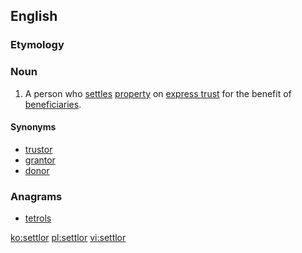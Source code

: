==English==

===Etymology===
{{suffix|settle|or|lang=en}}

===Noun===
{{wikipedia}}
{{en-noun}}

# {{context|legal|lang=en}} A person who [[settle]]s [[property]] on [[express trust]] for the benefit of [[beneficiary|beneficiaries]].

====Synonyms====
* [[trustor]]
* [[grantor]]
* [[donor]]

===Anagrams===
* [[tetrols#English|tetrols]]

[[ko:settlor]]
[[pl:settlor]]
[[vi:settlor]]